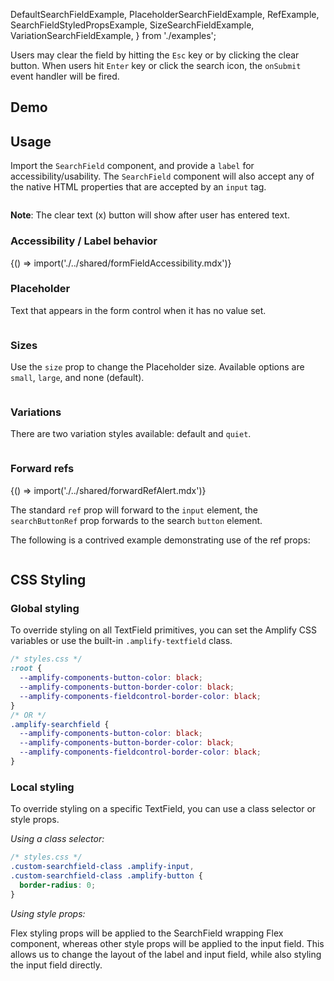 
  DefaultSearchFieldExample,
  PlaceholderSearchFieldExample,
  RefExample,
  SearchFieldStyledPropsExample,
  SizeSearchFieldExample,
  VariationSearchFieldExample,
} from './examples';

Users may clear the field by hitting the `Esc` key or by clicking the
clear button. When users hit `Enter` key or click the search icon, the `onSubmit` event handler will be fired.

## Demo

<SearchFieldDemo />

## Usage

Import the `SearchField` component, and provide a `label` for accessibility/usability.
The `SearchField` component will also accept any of the native HTML properties that are accepted by an `input` tag.

<Example>
  <View>
    <DefaultSearchFieldExample />
  </View>
  
  <ExampleCode>

```jsx file=./examples/DefaultSearchFieldExample.tsx

```

  </ExampleCode>
</Example>

**Note**: The clear text (x) button will show after user has entered text.

### Accessibility / Label behavior

<Fragment>{() => import('./../shared/formFieldAccessibility.mdx')}</Fragment>

### Placeholder

Text that appears in the form control when it has no value set.

<Example>
  <View>
    <PlaceholderSearchFieldExample />
  </View>
  
  <ExampleCode>

```jsx file=./examples/PlaceholderSearchFieldExample.tsx

```

  </ExampleCode>
</Example>

### Sizes

Use the `size` prop to change the Placeholder size. Available options are `small`, `large`, and none (default).

<Example>
  <View>
    <SizeSearchFieldExample />
  </View>
  
  <ExampleCode>

```jsx file=./examples/SizeSearchFieldExample.tsx

```

  </ExampleCode>
</Example>

### Variations

There are two variation styles available: default and `quiet`.

<Example>
  <View>
    <VariationSearchFieldExample />
  </View>
  
  <ExampleCode>

```jsx file=./examples/VariationSearchFieldExample.tsx

```

  </ExampleCode>
</Example>

### Forward refs

<Fragment>{() => import('./../shared/forwardRefAlert.mdx')}</Fragment>

The standard `ref` prop will forward to the `input` element, the `searchButtonRef` prop forwards to the search `button` element.

The following is a contrived example demonstrating use of the ref props:

<Example>
  <RefExample />
<ExampleCode>

```tsx file=./examples/refs.tsx

```

</ExampleCode>
</Example>

## CSS Styling

### Global styling

To override styling on all TextField primitives, you can set the Amplify CSS variables or use the built-in `.amplify-textfield` class.

```css
/* styles.css */
:root {
  --amplify-components-button-color: black;
  --amplify-components-button-border-color: black;
  --amplify-components-fieldcontrol-border-color: black;
}
/* OR */
.amplify-searchfield {
  --amplify-components-button-color: black;
  --amplify-components-button-border-color: black;
  --amplify-components-fieldcontrol-border-color: black;
}
```

<Example>
  <SearchField
    label="Globally styled search field"
    className="globally-styled-searchfield"
  />
</Example>

### Local styling

To override styling on a specific TextField, you can use a class selector or style props.

_Using a class selector:_

```css
/* styles.css */
.custom-searchfield-class .amplify-input,
.custom-searchfield-class .amplify-button {
  border-radius: 0;
}
```

<Example>
  <SearchField
    className="custom-searchfield-class"
    label="Square password field"
  />
</Example>

_Using style props:_

Flex styling props will be applied to the SearchField wrapping Flex component, whereas other style props will be applied to the input field. This allows us to change the layout of the label and input field, while also styling the input field directly.

<Example>
  <View>
    <SearchFieldStyledPropsExample />
  </View>
  
  <ExampleCode>

```jsx file=./examples/SearchFieldStyledPropsExample.tsx

```

  </ExampleCode>
</Example>
